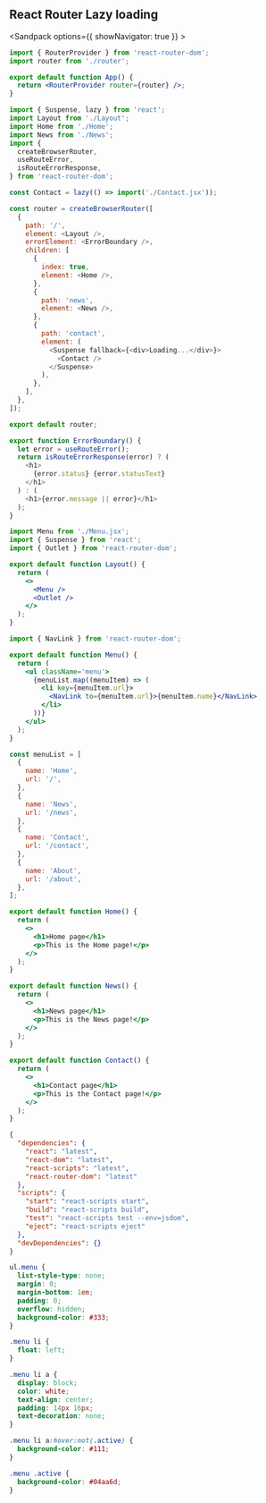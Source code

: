 ## React Router Lazy loading

<Sandpack options={{ showNavigator: true }} >

```jsx App.js active
import { RouterProvider } from 'react-router-dom';
import router from './router';

export default function App() {
  return <RouterProvider router={router} />;
}
```

```js router.js
import { Suspense, lazy } from 'react';
import Layout from './Layout';
import Home from './Home';
import News from './News';
import {
  createBrowserRouter,
  useRouteError,
  isRouteErrorResponse,
} from 'react-router-dom';

const Contact = lazy(() => import('./Contact.jsx'));

const router = createBrowserRouter([
  {
    path: '/',
    element: <Layout />,
    errorElement: <ErrorBoundary />,
    children: [
      {
        index: true,
        element: <Home />,
      },
      {
        path: 'news',
        element: <News />,
      },
      {
        path: 'contact',
        element: (
          <Suspense fallback={<div>Loading...</div>}>
            <Contact />
          </Suspense>
        ),
      },
    ],
  },
]);

export default router;

export function ErrorBoundary() {
  let error = useRouteError();
  return isRouteErrorResponse(error) ? (
    <h1>
      {error.status} {error.statusText}
    </h1>
  ) : (
    <h1>{error.message || error}</h1>
  );
}
```

```jsx Layout.jsx
import Menu from './Menu.jsx';
import { Suspense } from 'react';
import { Outlet } from 'react-router-dom';

export default function Layout() {
  return (
    <>
      <Menu />
      <Outlet />
    </>
  );
}
```

```jsx Menu.jsx
import { NavLink } from 'react-router-dom';

export default function Menu() {
  return (
    <ul className='menu'>
      {menuList.map((menuItem) => (
        <li key={menuItem.url}>
          <NavLink to={menuItem.url}>{menuItem.name}</NavLink>
        </li>
      ))}
    </ul>
  );
}

const menuList = [
  {
    name: 'Home',
    url: '/',
  },
  {
    name: 'News',
    url: '/news',
  },
  {
    name: 'Contact',
    url: '/contact',
  },
  {
    name: 'About',
    url: '/about',
  },
];
```

```jsx Home.jsx
export default function Home() {
  return (
    <>
      <h1>Home page</h1>
      <p>This is the Home page!</p>
    </>
  );
}
```

```jsx News.jsx
export default function News() {
  return (
    <>
      <h1>News page</h1>
      <p>This is the News page!</p>
    </>
  );
}
```

```jsx Contact.jsx
export default function Contact() {
  return (
    <>
      <h1>Contact page</h1>
      <p>This is the Contact page!</p>
    </>
  );
}
```

```json package.json
{
  "dependencies": {
    "react": "latest",
    "react-dom": "latest",
    "react-scripts": "latest",
    "react-router-dom": "latest"
  },
  "scripts": {
    "start": "react-scripts start",
    "build": "react-scripts build",
    "test": "react-scripts test --env=jsdom",
    "eject": "react-scripts eject"
  },
  "devDependencies": {}
}
```

```css
ul.menu {
  list-style-type: none;
  margin: 0;
  margin-bottom: 1em;
  padding: 0;
  overflow: hidden;
  background-color: #333;
}

.menu li {
  float: left;
}

.menu li a {
  display: block;
  color: white;
  text-align: center;
  padding: 14px 16px;
  text-decoration: none;
}

.menu li a:hover:not(.active) {
  background-color: #111;
}

.menu .active {
  background-color: #04aa6d;
}
```

</Sandpack>
